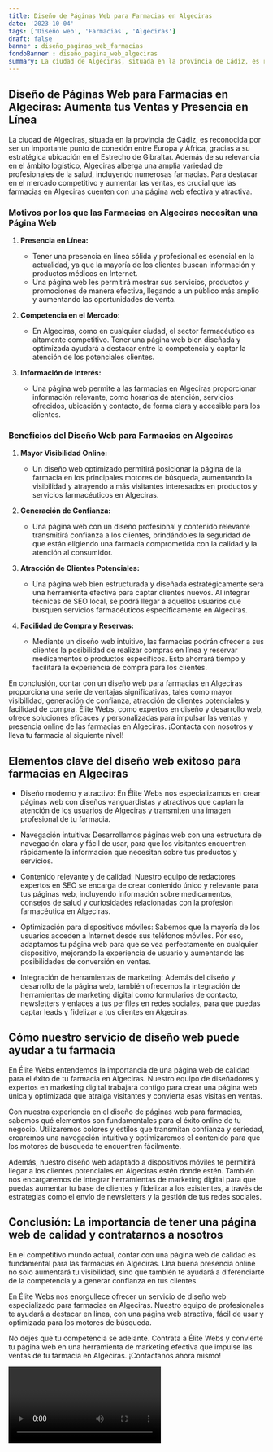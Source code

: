 ```yaml
---
title: Diseño de Páginas Web para Farmacias en Algeciras
date: '2023-10-04'
tags: ['Diseño web', 'Farmacias', 'Algeciras']
draft: false
banner : diseño_paginas_web_farmacias
fondoBanner : diseño_pagina_web_algeciras
summary: La ciudad de Algeciras, situada en la provincia de Cádiz, es reconocida por ser un importante punto de conexión entre Europa y África, gracias a su estratégica ubicación en el Estrecho de Gibraltar. Además de su relevancia en el ámbito logístico, Algeciras alberga una amplia variedad de profesionales de la salud, incluyendo numerosas farmacias. Para destacar en el mercado competitivo y aumentar las ventas, es crucial que las farmacias en Algeciras cuenten con una página web efectiva y atractiva.
---
```


## **Diseño de Páginas Web para Farmacias en Algeciras: Aumenta tus Ventas y Presencia en Línea**

La ciudad de Algeciras, situada en la provincia de Cádiz, es reconocida por ser un importante punto de conexión entre Europa y África, gracias a su estratégica ubicación en el Estrecho de Gibraltar. Además de su relevancia en el ámbito logístico, Algeciras alberga una amplia variedad de profesionales de la salud, incluyendo numerosas farmacias. Para destacar en el mercado competitivo y aumentar las ventas, es crucial que las farmacias en Algeciras cuenten con una página web efectiva y atractiva.

### **Motivos por los que las Farmacias en Algeciras necesitan una Página Web**

1. **Presencia en Línea:**
   - Tener una presencia en línea sólida y profesional es esencial en la actualidad, ya que la mayoría de los clientes buscan información y productos médicos en Internet.
   - Una página web les permitirá mostrar sus servicios, productos y promociones de manera efectiva, llegando a un público más amplio y aumentando las oportunidades de venta.

2. **Competencia en el Mercado:**
   - En Algeciras, como en cualquier ciudad, el sector farmacéutico es altamente competitivo. Tener una página web bien diseñada y optimizada ayudará a destacar entre la competencia y captar la atención de los potenciales clientes.

3. **Información de Interés:**
   - Una página web permite a las farmacias en Algeciras proporcionar información relevante, como horarios de atención, servicios ofrecidos, ubicación y contacto, de forma clara y accesible para los clientes.

### **Beneficios del Diseño Web para Farmacias en Algeciras**

1. **Mayor Visibilidad Online:**
   - Un diseño web optimizado permitirá posicionar la página de la farmacia en los principales motores de búsqueda, aumentando la visibilidad y atrayendo a más visitantes interesados en productos y servicios farmacéuticos en Algeciras.

2. **Generación de Confianza:**
   - Una página web con un diseño profesional y contenido relevante transmitirá confianza a los clientes, brindándoles la seguridad de que están eligiendo una farmacia comprometida con la calidad y la atención al consumidor.

3. **Atracción de Clientes Potenciales:**
   - Una página web bien estructurada y diseñada estratégicamente será una herramienta efectiva para captar clientes nuevos. Al integrar técnicas de SEO local, se podrá llegar a aquellos usuarios que busquen servicios farmacéuticos específicamente en Algeciras.

4. **Facilidad de Compra y Reservas:**
   - Mediante un diseño web intuitivo, las farmacias podrán ofrecer a sus clientes la posibilidad de realizar compras en línea y reservar medicamentos o productos específicos. Esto ahorrará tiempo y facilitará la experiencia de compra para los clientes.

En conclusión, contar con un diseño web para farmacias en Algeciras proporciona una serie de ventajas significativas, tales como mayor visibilidad, generación de confianza, atracción de clientes potenciales y facilidad de compra. Élite Webs, como expertos en diseño y desarrollo web, ofrece soluciones eficaces y personalizadas para impulsar las ventas y presencia online de las farmacias en Algeciras. ¡Contacta con nosotros y lleva tu farmacia al siguiente nivel!

<GifSeo />

<Cta />

## Elementos clave del diseño web exitoso para farmacias en Algeciras

- Diseño moderno y atractivo: En Élite Webs nos especializamos en crear páginas web con diseños vanguardistas y atractivos que captan la atención de los usuarios de Algeciras y transmiten una imagen profesional de tu farmacia.

- Navegación intuitiva: Desarrollamos páginas web con una estructura de navegación clara y fácil de usar, para que los visitantes encuentren rápidamente la información que necesitan sobre tus productos y servicios.

- Contenido relevante y de calidad: Nuestro equipo de redactores expertos en SEO se encarga de crear contenido único y relevante para tus páginas web, incluyendo información sobre medicamentos, consejos de salud y curiosidades relacionadas con la profesión farmacéutica en Algeciras.

- Optimización para dispositivos móviles: Sabemos que la mayoría de los usuarios acceden a Internet desde sus teléfonos móviles. Por eso, adaptamos tu página web para que se vea perfectamente en cualquier dispositivo, mejorando la experiencia de usuario y aumentando las posibilidades de conversión en ventas.

- Integración de herramientas de marketing: Además del diseño y desarrollo de la página web, también ofrecemos la integración de herramientas de marketing digital como formularios de contacto, newsletters y enlaces a tus perfiles en redes sociales, para que puedas captar leads y fidelizar a tus clientes en Algeciras.

## Cómo nuestro servicio de diseño web puede ayudar a tu farmacia

En Élite Webs entendemos la importancia de una página web de calidad para el éxito de tu farmacia en Algeciras. Nuestro equipo de diseñadores y expertos en marketing digital trabajará contigo para crear una página web única y optimizada que atraiga visitantes y convierta esas visitas en ventas.

Con nuestra experiencia en el diseño de páginas web para farmacias, sabemos qué elementos son fundamentales para el éxito online de tu negocio. Utilizaremos colores y estilos que transmitan confianza y seriedad, crearemos una navegación intuitiva y optimizaremos el contenido para que los motores de búsqueda te encuentren fácilmente.

Además, nuestro diseño web adaptado a dispositivos móviles te permitirá llegar a los clientes potenciales en Algeciras estén donde estén. También nos encargaremos de integrar herramientas de marketing digital para que puedas aumentar tu base de clientes y fidelizar a los existentes, a través de estrategias como el envío de newsletters y la gestión de tus redes sociales.

## Conclusión: La importancia de tener una página web de calidad y contratarnos a nosotros

En el competitivo mundo actual, contar con una página web de calidad es fundamental para las farmacias en Algeciras. Una buena presencia online no solo aumentará tu visibilidad, sino que también te ayudará a diferenciarte de la competencia y a generar confianza en tus clientes.

En Élite Webs nos enorgullece ofrecer un servicio de diseño web especializado para farmacias en Algeciras. Nuestro equipo de profesionales te ayudará a destacar en línea, con una página web atractiva, fácil de usar y optimizada para los motores de búsqueda.

No dejes que tu competencia se adelante. Contrata a Élite Webs y convierte tu página web en una herramienta de marketing efectiva que impulse las ventas de tu farmacia en Algeciras. ¡Contáctanos ahora mismo!

<Video />

<CtaBot job='Farmacias' city='Algeciras'/>

<Gmaps query='Algeciras+españa+maps' />